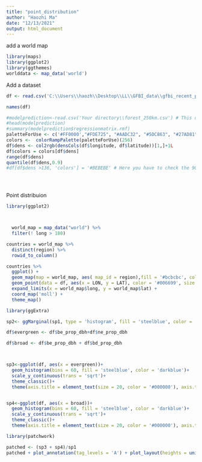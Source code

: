 ---
title: "point_distribution"
author: "Haozhi Ma"
date: "12/13/2021"
output: html_document
---


add a world map
```{R}
library(maps)
library(ggplot2)
library(ggthemes)
worlddata <- map_data('world')
```


Add a dataset



```{R}

df <- read.csv('C:\\Users\\haozh\\Desktop\\LL\\GFBI_data\\gfbi_recent_plot_info_4class_with_fold_with_env_20221010.csv')

names(df)

```


```{R}
#modelprediction<-read.csv('Your directory\\forest_250km.csv') # This dataset, together with the grass and shrub dataset, are from LOO-CV results.
#head(modelprediction)
#summary(modelprediction$regressionmatrix.rmf)
paletteForUse <- c('#FF0000',"#FDE725", "#AADC32", "#5DC863", "#27AD81", "#21908C", "#2C728E", "#3B528B", "#472D7B", "#440154")
colors <-  colorRampPalette(paletteForUse)(256)
df$dens <- col2rgb(densCols(df$longitude, df$latitude))[1,]+1L
df$colors = colors[df$dens]
range(df$dens)
quantile(df$dens,0.9)
#df[df$dens >136, 'colors'] = '#BEBEBE' # Here you have to check the 90% quantile of the column 'dens'





```







Point distribuion


```{R}

library(ggplot2)



  world_map = map_data("world") %>% 
  filter(! long > 180)

countries = world_map %>% 
  distinct(region) %>% 
  rowid_to_column()

countries %>% 
  ggplot() +
  geom_map(map = world_map, aes( map_id = region),fill = '#bcbcbc', color = '#bcbcbc')+
  geom_point(data = df, aes(x = LON, y = LAT), color = '#006699', size = 0.62)+
  expand_limits(x = world_map$long, y = world_map$lat) +
  coord_map('moll') +
  theme_map()

```
```{R}

library(ggExtra)

sp2<- ggMarginal(sp1, type = 'histogram', fill = 'steelblue', color = 'darkblue', bins = 80)


```

```{R}

df$evergreen <- df$be_prop_dbh+df$ne_prop_dbh

df$broad <- df$be_prop_dbh + df$bd_prop_dbh



sp3<-ggplot(df, aes(x = evergreen))+
  geom_histogram(bins = 60, fill = 'steelblue', color = 'darkblue')+
  scale_y_continuous(trans = 'sqrt')+
  theme_classic()+
  theme(axis.title = element_text(size = 20, color = '#000000'), axis.text = element_text(size = 20, color = '#000000'))


sp4<-ggplot(df, aes(x = broad))+
  geom_histogram(bins = 60, fill = 'steelblue', color = 'darkblue')+
  scale_y_continuous(trans = 'sqrt')+
  theme_classic()+
  theme(axis.title = element_text(size = 20, color = '#000000'), axis.text = element_text(size = 20, color = '#000000'))


```
```{R}
library(patchwork)

patched <- (sp3 + sp4)/sp1
patched + plot_annotation(tag_levels = 'A') + plot_layout(heights = unit(c(2,5),c('cm', 'null')))
```





